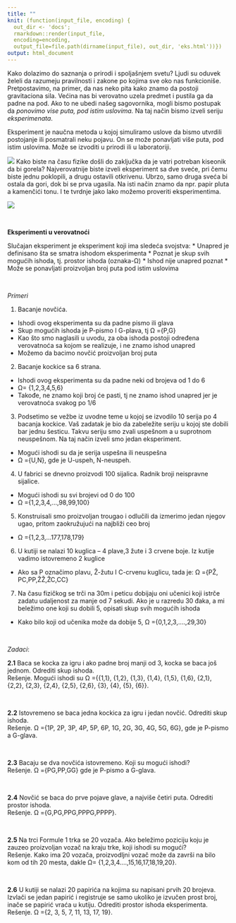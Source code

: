 ```yaml
---
title: ""
knit: (function(input_file, encoding) {
  out_dir <- 'docs';
  rmarkdown::render(input_file, 
  encoding=encoding,
  output_file=file.path(dirname(input_file), out_dir, 'eks.html'))})
output: html_document
---
```


Kako dolazimo do saznanja o prirodi i spoljašnjem svetu? Ljudi su oduvek želeli da razumeju pravilnosti i zakone po kojima sve oko nas funkcioniše.  Pretpostavimo, na primer, da nas neko pita kako znamo da postoji gravitaciona sila. Većina nas bi verovatno uzela predmet i pustila ga da padne na pod. Ako to ne ubedi našeg sagovornika, mogli bismo postupak da _ponovimo_ _vise puta, pod istim uslovima._ Na taj način bismo izveli seriju *eksperimenata*.

Eksperiment je naučna metoda u kojoj simuliramo uslove da bismo utvrdili postojanje ili posmatrali neku pojavu. On se može ponavljati više puta, pod istim uslovima. Može se izvoditi u prirodi ili u laboratoriji. 

![](experiment.jpg)
Kako biste na času fizike došli do zaključka da je vatri potreban kiseonik da bi gorela? Najverovatnije biste izveli eksperiment sa dve sveće, pri čemu biste jednu poklopili, a drugu ostavili otkrivenu. Ubrzo, samo druga sveća bi ostala da gori, dok bi se prva ugasila. Na isti način znamo da npr. papir  pluta a kamenčići tonu. I te tvrdnje jako lako možemo proveriti eksperimentima.

![](plamen zvani dunja.jpg)

<br>

**Eksperimenti u verovatnoći**

Slučajan eksperiment je eksperiment koji ima sledeća svojstva: 
*	Unapred je definisano šta se smatra ishodom eksperimenta 
*	Poznat je skup svih mogućih ishoda, tj. prostor ishoda (oznaka-Ω)
*	Ishod nije unapred poznat
*	Može se ponavljati proizvoljan broj puta pod istim uslovima

<br>

_Primeri_

1.	Bacanje novčića. 
  -	Ishodi ovog eksperimenta su da padne pismo ili glava
  -	Skup mogućih ishoda je P-pismo I G-plava, tj Ω ={P,G}
  -	Kao što smo naglasili u uvodu, za oba ishoda postoji određena verovatnoća sa kojom se realizuje, i ne znamo ishod unapred
  -	Možemo da bacimo novčić proizvoljan broj puta

2.	Bacanje kockice sa 6 strana.
  -	Ishodi ovog eksperimenta su da padne neki od brojeva od 1 do 6
  -	 Ω= {1,2,3,4,5,6}
  -	Takođe, ne znamo koji broj će pasti, tj  ne znamo ishod unapred jer je verovatnoća svakog po 1/6

3.	Podsetimo se vežbe iz uvodne teme u kojoj se izvodilo 10 serija po 4 bacanja kockice. Vaš zadatak je bio da zabeležite seriju u kojoj ste dobili bar jednu šesticu. Takvu seriju smo zvali uspešnom a u suprotnom neuspešnom. Na taj način izveli smo jedan eksperiment.
  -	Mogući ishodi su da je serija uspešna ili neuspešna
  -	Ω ={U,N},  gde je U-uspeh, N-neuspeh.



4.	 U fabrici se dnevno proizvodi 100 sijalica. Radnik broji neispravne sijalice.
  -	Mogući ishodi su svi brojevi od 0 do 100
  -	Ω ={1,2,3,4,…,98,99,100}

5.	Konstruisali smo proizvoljan trougao i odlučili da izmerimo jedan njegov ugao, pritom zaokružujući na najbliži ceo broj
  -	Ω ={1,2,3,…177,178,179}

6.	U kutiji se nalazi 10 kuglica – 4 plave,3 žute i 3 crvene boje. Iz kutije vadimo istovremeno 2 kuglice
  -	Ako sa P označimo plavu, Ž-žutu I C-crvenu kuglicu, tada je:                  Ω ={PŽ, PC,PP,ŽŽ,ŽC,CC}

7.	Na času fizičkog se trči na 30m i peticu dobijaju oni učenici koji istrče zadatu udaljenost za manje od 7 sekudi. Ako je u razredu 30 đaka, a mi beležimo one koji su dobili 5, opisati skup svih mogućih ishoda
  -	Kako bilo koji od učenika može da dobije 5, Ω ={0,1,2,3,….,29,30}

<br>

_Zadaci_:

**2.1** Baca se kocka za igru i ako padne broj manji od 3, kocka se baca još jednom. Odrediti skup ishoda.
<br>
Rešenje. Mogući ishodi su Ω ={{1,1}, {1,2}, {1,3}, {1,4}, {1,5}, {1,6}, {2,1}, {2,2}, {2,3}, {2,4}, {2,5}, {2,6}, {3}, {4}, {5}, {6}}.

<br>

**2.2**  Istovremeno se baca jedna kockica za igru i jedan novčić. Odrediti skup ishoda.
<br>
Rešenje. Ω ={1P, 2P, 3P, 4P, 5P, 6P, 1G, 2G, 3G, 4G, 5G, 6G}, gde je P-pismo a G-glava.

<br>

**2.3** Bacaju se dva novčića istovremeno. Koji su mogući ishodi?
<br>
Rešenje. Ω ={PG,PP,GG} gde je P-pismo a G-glava.

<br>

**2.4** Novčić se baca do prve pojave glave, a najviše četiri puta. Odrediti prostor ishoda.
<br>
Rešenje. Ω ={G,PG,PPG,PPPG,PPPP}.

<br>

**2.5** Na trci Formule 1 trka se 20 vozača. Ako beležimo poziciju koju je zauzeo proizvoljan vozač na kraju trke, koji ishodi su mogući?
<br>
Rešenje.  Kako ima 20 vozača, proizvodljni vozač može da završi na bilo kom od tih 20 mesta, dakle Ω= {1,2,3,4….,15,16,17,18,19,20}.

<br>

**2.6** U kutiji se nalazi 20 papirića na kojima su napisani prvih 20 brojeva. Izvlači se jedan papirić i registruje se samo ukoliko je izvučen prost broj, inače se papirić vraća u kutiju.  Odrediti prostor ishoda eksperimenta.
<br>
Rešenje. Ω ={2, 3, 5, 7, 11, 13, 17, 19}. 

